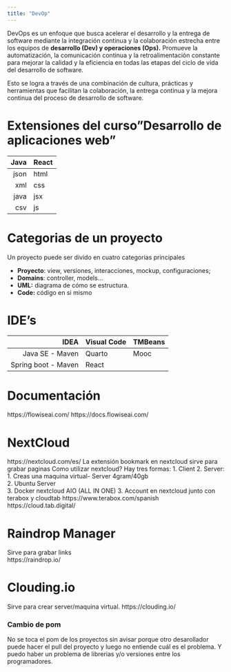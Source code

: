 ```yaml
---
title: "DevOp"
---
```


DevOps es un enfoque que busca acelerar el desarrollo y la entrega de software mediante la integración continua y la colaboración estrecha entre los equipos de **desarrollo (Dev) y operaciones (Ops).** Promueve la automatización, la comunicación continua y la retroalimentación constante para mejorar la calidad y la eficiencia en todas las etapas del ciclo de vida del desarrollo de software. 

Esto se logra a través de una combinación de cultura, prácticas y herramientas que facilitan la colaboración, la entrega continua y la mejora continua del proceso de desarrollo de software.

# Extensiones del curso"Desarrollo de aplicaciones web"



| Java     | React  | 
|---------:|:-------|
|  json    |   html |  
|  xml     |   css  | 
|  java    |   jsx  |
|  csv     |   js   |  



# Categorias de un proyecto

Un proyecto puede ser divido en cuatro categorias principales

*   **Proyecto**: view, versiones, interacciones, mockup, configuraciones;
*   **Domains**: controller, models...
*   **UML:** diagrama de cómo se estructura. 
*   **Code:** código en si mismo




# IDE's

| IDEA                 | Visual Code  |  TMBeans  |
|---------------------:|:-------------|-----------|
|  Java SE - Maven     |   Quarto     |   Mooc    |
|  Spring boot - Maven |   React      |           | 


# Documentación
https://flowiseai.com/
https://docs.flowiseai.com/

# NextCloud
https://nextcloud.com/es/
La extensión bookmark en nextcloud sirve para grabar paginas
Como utilizar nextcloud? Hay tres formas: 
1. Client
2. Server: 
   1. Creas una maquina virtual- Server 4gram/40gb  
   2. Ubuntu Server    
   3. Docker nextcloud AIO (ALL IN ONE) 
3. Account en nextcloud junto con terabox y cloudtab 
https://www.terabox.com/spanish
https://cloud.tab.digital/

# Raindrop Manager
Sirve para grabar links  
https://raindrop.io/

# Clouding.io
Sirve para crear server/maquina virtual. 
https://clouding.io/


### Cambio de pom
No se toca el pom de los proyectos sin avisar porque otro desarollador puede hacer el pull del proyecto y luego no entiende cuál es el problema. Y puedo haber un problema de librerias y/o versiones entre los programadores. 